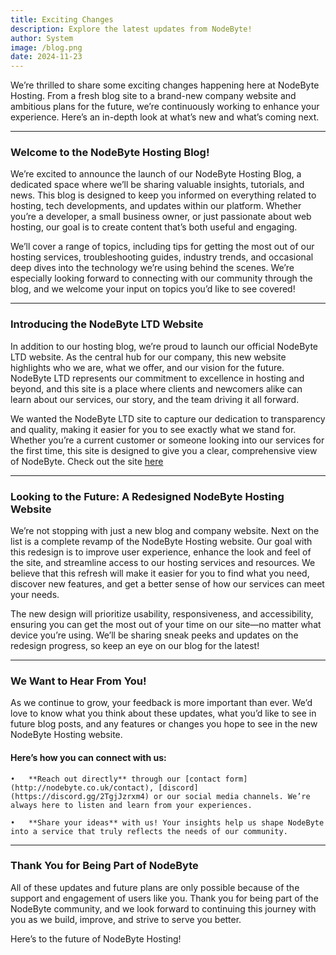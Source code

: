 ```yaml
---
title: Exciting Changes
description: Explore the latest updates from NodeByte!
author: System
image: /blog.png
date: 2024-11-23
---
```


We’re thrilled to share some exciting changes happening here at NodeByte Hosting. From a fresh blog site to a brand-new company website and ambitious plans for the future, we’re continuously working to enhance your experience. Here’s an in-depth look at what’s new and what’s coming next.

---

### Welcome to the NodeByte Hosting Blog!

We’re excited to announce the launch of our NodeByte Hosting Blog, a dedicated space where we’ll be sharing valuable insights, tutorials, and news. This blog is designed to keep you informed on everything related to hosting, tech developments, and updates within our platform. Whether you’re a developer, a small business owner, or just passionate about web hosting, our goal is to create content that’s both useful and engaging.

We’ll cover a range of topics, including tips for getting the most out of our hosting services, troubleshooting guides, industry trends, and occasional deep dives into the technology we’re using behind the scenes. We’re especially looking forward to connecting with our community through the blog, and we welcome your input on topics you’d like to see covered!

---

### Introducing the NodeByte LTD Website

In addition to our hosting blog, we’re proud to launch our official NodeByte LTD website. As the central hub for our company, this new website highlights who we are, what we offer, and our vision for the future. NodeByte LTD represents our commitment to excellence in hosting and beyond, and this site is a place where clients and newcomers alike can learn about our services, our story, and the team driving it all forward.

We wanted the NodeByte LTD site to capture our dedication to transparency and quality, making it easier for you to see exactly what we stand for. Whether you’re a current customer or someone looking into our services for the first time, this site is designed to give you a clear, comprehensive view of NodeByte. Check out the site [here](https://nodebyte.co.uk)

---

### Looking to the Future: A Redesigned NodeByte Hosting Website

We’re not stopping with just a new blog and company website. Next on the list is a complete revamp of the NodeByte Hosting website. Our goal with this redesign is to improve user experience, enhance the look and feel of the site, and streamline access to our hosting services and resources. We believe that this refresh will make it easier for you to find what you need, discover new features, and get a better sense of how our services can meet your needs.

The new design will prioritize usability, responsiveness, and accessibility, ensuring you can get the most out of your time on our site—no matter what device you’re using. We’ll be sharing sneak peeks and updates on the redesign progress, so keep an eye on our blog for the latest!

---

### We Want to Hear From You!

As we continue to grow, your feedback is more important than ever. We’d love to know what you think about these updates, what you’d like to see in future blog posts, and any features or changes you hope to see in the new NodeByte Hosting website.

#### Here’s how you can connect with us:
	•	**Reach out directly** through our [contact form](http://nodebyte.co.uk/contact), [discord](https://discord.gg/2TgjJzrxm4) or our social media channels. We’re always here to listen and learn from your experiences.

	•	**Share your ideas** with us! Your insights help us shape NodeByte into a service that truly reflects the needs of our community.

---

### Thank You for Being Part of NodeByte
All of these updates and future plans are only possible because of the support and engagement of users like you. Thank you for being part of the NodeByte community, and we look forward to continuing this journey with you as we build, improve, and strive to serve you better. 

Here’s to the future of NodeByte Hosting!